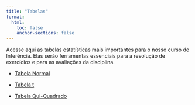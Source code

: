 ```yaml
---
title: "Tabelas"
format:
  html:
    toc: false
    anchor-sections: false
---
```


Acesse aqui as tabelas estatísticas mais importantes para o nosso curso de Inferência. Elas serão ferramentas essenciais para a resolução de exercícios e para as avaliações da disciplina.

- [Tabela Normal](tabela_normal.pdf){target="_blank"}

- [Tabela t](tabela_t.pdf){target="_blank"}

- [Tabela Qui-Quadrado](tabela_qui_quadrado.pdf){target="_blank"}